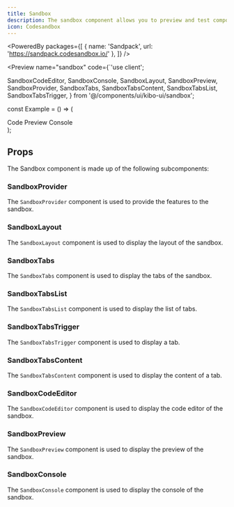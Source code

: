```yaml
---
title: Sandbox
description: The sandbox component allows you to preview and test components in a sandboxed environment.
icon: Codesandbox
---
```



<PoweredBy packages={[
  { name: 'Sandpack', url: 'https://sandpack.codesandbox.io/' },
]} />

<Preview name="sandbox" code={`'use client';

  SandboxCodeEditor,
  SandboxConsole,
  SandboxLayout,
  SandboxPreview,
  SandboxProvider,
  SandboxTabs,
  SandboxTabsContent,
  SandboxTabsList,
  SandboxTabsTrigger,
} from '@/components/ui/kibo-ui/sandbox';

const Example = () => (
  <SandboxProvider>
    <SandboxLayout>
      <SandboxTabs
        defaultValue="preview"
        className="not-prose group relative w-full overflow-hidden rounded-lg border bg-fd-secondary/50 text-sm"
      >
        <div className="flex flex-row items-center justify-between border-b bg-fd-muted p-2">
          <SandboxTabsList className="h-auto w-full justify-start rounded-none bg-transparent">
            <SandboxTabsTrigger
              value="code"
              className="flex flex-row items-center gap-1.5"
            >
              <CodeIcon size={14} />
              Code
            </SandboxTabsTrigger>
            <SandboxTabsTrigger
              value="preview"
              className="flex flex-row items-center gap-1.5"
            >
              <AppWindowIcon size={14} />
              Preview
            </SandboxTabsTrigger>
            <SandboxTabsTrigger
              value="console"
              className="flex flex-row items-center gap-1.5"
            >
              <TerminalIcon size={14} />
              Console
            </SandboxTabsTrigger>
          </SandboxTabsList>
        </div>
        <SandboxTabsContent
          value="code"
          className="m-0 max-h-96 overflow-y-auto"
        >
          <SandboxCodeEditor className="min-h-96" />
        </SandboxTabsContent>
        <SandboxTabsContent
          value="preview"
          className="m-0 max-h-96 overflow-y-auto"
        >
          <SandboxPreview
            showOpenInCodeSandbox={false}
            showRefreshButton={false}
            className="min-h-96"
          />
        </SandboxTabsContent>
        <SandboxTabsContent
          value="console"
          className="m-0 max-h-96 overflow-y-auto"
        >
          <SandboxConsole className="min-h-96" />
        </SandboxTabsContent>
      </SandboxTabs>
    </SandboxLayout>
  </SandboxProvider>
);


## Props

The Sandbox component is made up of the following subcomponents:

### SandboxProvider

The `SandboxProvider` component is used to provide the features to the sandbox.

<AutoTypeTable path="node_modules/@repo/sandbox/index.tsx" name="SandboxProviderProps" />

### SandboxLayout

The `SandboxLayout` component is used to display the layout of the sandbox.

<AutoTypeTable path="node_modules/@repo/sandbox/index.tsx" name="SandboxLayoutProps" />

### SandboxTabs

The `SandboxTabs` component is used to display the tabs of the sandbox.

<AutoTypeTable path="node_modules/@repo/sandbox/index.tsx" name="SandboxTabsProps" />

### SandboxTabsList

The `SandboxTabsList` component is used to display the list of tabs.

<AutoTypeTable path="node_modules/@repo/sandbox/index.tsx" name="SandboxTabsListProps" />

### SandboxTabsTrigger

The `SandboxTabsTrigger` component is used to display a tab.

<AutoTypeTable path="node_modules/@repo/sandbox/index.tsx" name="SandboxTabsTriggerProps" />

### SandboxTabsContent

The `SandboxTabsContent` component is used to display the content of a tab.

<AutoTypeTable path="node_modules/@repo/sandbox/index.tsx" name="SandboxTabsContentProps" />

### SandboxCodeEditor

The `SandboxCodeEditor` component is used to display the code editor of the sandbox.

<AutoTypeTable path="node_modules/@repo/sandbox/index.tsx" name="SandboxCodeEditorProps" />

### SandboxPreview

The `SandboxPreview` component is used to display the preview of the sandbox.

<AutoTypeTable path="node_modules/@repo/sandbox/index.tsx" name="SandboxPreviewProps" />

### SandboxConsole

The `SandboxConsole` component is used to display the console of the sandbox.

<AutoTypeTable path="node_modules/@repo/sandbox/index.tsx" name="SandboxConsoleProps" />
